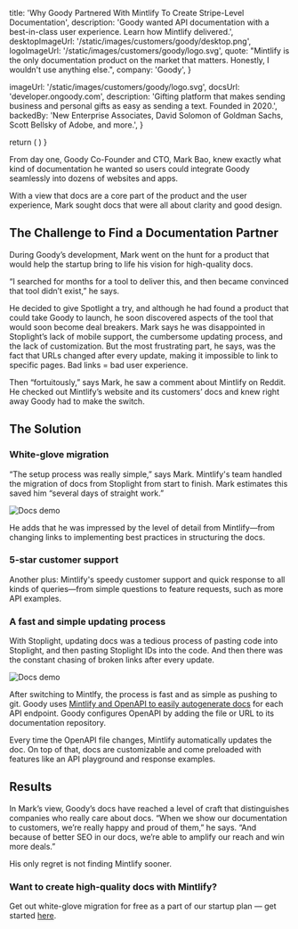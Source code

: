 
  title:
    'Why Goody Partnered With Mintlify To Create Stripe-Level Documentation',
  description:
    'Goody wanted API documentation with a best-in-class user experience. Learn how Mintlify delivered.',
  desktopImageUrl: '/static/images/customers/goody/desktop.png',
  logoImageUrl: '/static/images/customers/goody/logo.svg',
  quote:
    "Mintlify is the only documentation product on the market that matters. Honestly, I wouldn't use anything else.",
  company: 'Goody',
}

  imageUrl: '/static/images/customers/goody/logo.svg',
  docsUrl: 'developer.ongoody.com',
  description:
    'Gifting platform that makes sending business and personal gifts as easy as sending a text. Founded in 2020.',
  backedBy:
    'New Enterprise Associates, David Solomon of Goldman Sachs, Scott Bellsky of Adobe, and more.',
}

  return (
    <StoryQuote
      quote={quote}
      imgUrl="/static/images/customers/goody/mark.png"
      person="Mark Bao, Co-Founder & CTO"
    />
  )
}


From day one, Goody Co-Founder and CTO, Mark Bao, knew exactly what kind of documentation he wanted so users could integrate Goody seamlessly into dozens of websites and apps.

With a view that docs are a core part of the product and the user experience, Mark sought docs that were all about clarity and good design.

<Quote quote="A big focus for us is making it as easy as possible for people who are not familiar with our product and API to find what they need." />

## The Challenge to Find a Documentation Partner

During Goody’s development, Mark went on the hunt for a product that would help the startup bring to life his vision for high-quality docs.

“I searched for months for a tool to deliver this, and then became convinced that tool didn’t exist,” he says.

He decided to give Spotlight a try, and although he had found a product that could take Goody to launch, he soon discovered aspects of the tool that would soon become deal breakers. Mark says he was disappointed in Stoplight’s lack of mobile support, the cumbersome updating process, and the lack of customization. But the most frustrating part, he says, was the fact that URLs changed after every update, making it impossible to link to specific pages. Bad links = bad user experience.

Then “fortuitously,” says Mark, he saw a comment about Mintlify on Reddit. He checked out Mintlify’s website and its customers’ docs and knew right away Goody had to make the switch.

<Quote quote="The way Mintlify’s docs were displayed just felt really user-friendly for us, and more importantly, for our developer customers. I felt like I had finally found a tool that could give us the Stripe-level documentation we wanted." />

## The Solution

### White-glove migration

“The setup process was really simple,” says Mark. Mintlify's team handled the migration of docs from Stoplight from start to finish. Mark estimates this saved him “several days of straight work.”

<img
  src="/static/images/customers/goody/docs-2.png"
  alt="Docs demo"
  className="rounded-md"
/>

He adds that he was impressed by the level of detail from Mintlify—from changing links to implementing best practices in structuring the docs.

<Quote quote="You can phone in a migration and just get it done, but Mintlify proved they have an eye for detail and really cared about us getting started on the right foot." />

### 5-star customer support

Another plus: Mintlify's speedy customer support and quick response to all kinds of queries—from simple questions to feature requests, such as more API examples.

<Quote quote="Customer support has been incredible. There are very few companies that we work with that are as responsive as Mintlify." />

### A fast and simple updating process

With Stoplight, updating docs was a tedious process of pasting code into Stoplight, and then pasting Stoplight IDs into the code. And then there was the constant chasing of broken links after every update.

<img
  src="/static/images/customers/goody/docs.png"
  alt="Docs demo"
  className="rounded-md"
/>

After switching to Mintlfy, the process is fast and as simple as pushing to git. Goody uses [Mintlify and OpenAPI to easily autogenerate docs](https://mintlify.com/blog/autogenerate-openapi) for each API endpoint. Goody configures OpenAPI by adding the file or URL to its documentation repository.

Every time the OpenAPI file changes, Mintlify automatically updates the doc. On top of that, docs are customizable and come preloaded with features like an API playground and response examples.

<Quote quote="Our docs are designed in a way that makes sense to people. And because of the way we’ve customized our docs with Mintlify, we’re able to surface our guides and our API docs very quickly." />

## Results

In Mark’s view, Goody’s docs have reached a level of craft that distinguishes companies who really care about docs. “When we show our documentation to customers, we’re really happy and proud of them,” he says. “And because of better SEO in our docs, we’re able to amplify our reach and win more deals.”

His only regret is not finding Mintlify sooner.

<Quote quote="Mintlify is the only documentation product on the market that matters. Honestly, I wouldn't use anything else." />

### Want to create high-quality docs with Mintlify?

Get out white-glove migration for free as a part of our startup plan — get started [here](https://mintlify.com/start).
